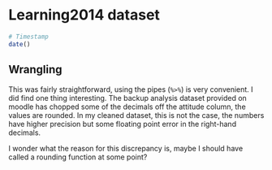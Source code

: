 # Learning2014 dataset


```r
# Timestamp
date()
```

## Wrangling

This was fairly straightforward, using the pipes (`%>%`) is very convenient.
I did find one thing interesting.
The backup analysis dataset provided on moodle has chopped some of the decimals off the attitude column, the values are rounded.
In my cleaned dataset, this is not the case, the numbers have higher precision but some floating point error in the right-hand decimals.

I wonder what the reason for this discrepancy is, maybe I should have called a rounding function at some point?


